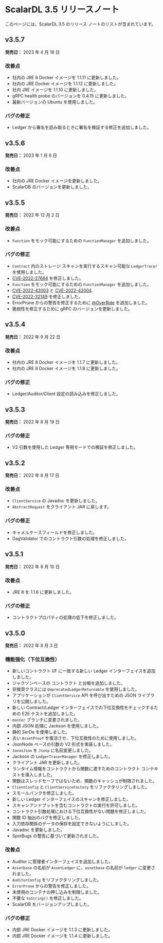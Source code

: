 # ScalarDL 3.5 リリースノート


<TranslationBanner />

このページには、ScalarDL 3.5 のリリース ノートのリストが含まれています。

## v3.5.7

**発売日：** 2023 年 4 月 18 日

### 改善点

- 社内の JRE 8 Docker イメージを 1.1.11 に更新しました。
- 社内の JRE Docker イメージを 1.1.12 に更新しました。
- 社内 JRE イメージを 1.1.10 に更新しました。
- gRPC health probe のバージョンを 0.4.15 に更新しました。
- 最新バージョンの Ubuntu を使用しました。

### バグの修正

- Ledger から署名を読み取るときに署名を検証する修正を追加しました。

## v3.5.6

**発売日：** 2023 年 1 月 6 日

### 改善点

- 社内の JRE Docker イメージを更新しました。
- ScalarDB のバージョンを更新しました。

## v3.5.5

**発売日：** 2022 年 12 月 2 日

### 改善点

- `Function` をモック可能にするための `FunctionManager` を追加しました。

### バグの修正

- `Contract` 内のストレージ スキャンを実行するスキャン可能な `LedgerTracer` を使用しました。
- [CVE-2022-27664](https://github.com/advisories/GHSA-69cg-p879-7622) を修正しました。
- `Function` をモック可能にするための `FunctionManager` を追加しました。
- [CVE-2022-42003](https://github.com/advisories/GHSA-jjjh-jjxp-wpff) と [CVE-2022-42004](https://github.com/advisories/GHSA-rgv9-q543-rqg4).
- [CVE-2022-32149](https://github.com/advisories/GHSA-69ch-w2m2-3vjp "CVE-2022-32149") を修正しました。
- ErrorProne からの警告を修正するために [@OverRide](https://github.com/OverRide) を追加しました。
- 脆弱性を修正するために gRPC のバージョンを更新しました。

## v3.5.4

**発売日：** 2022 年 9 月 22 日

### 改善点

- 社内の JRE 8 Docker イメージを 1.1.7 に更新しました。
- 社内の JRE 8 Docker イメージを 1.1.8 に更新しました。

### バグの修正

- Ledger/Auditor/Client 設定の読み込みを修正しました。

## v3.5.3

**発売日：** 2022 年 8 月 19 日

### バグの修正

- V2 引数を使用した Ledger 専用モードでの検証を修正しました。

## v3.5.2

**発売日：** 2022 年 8 月 17 日

### 改善点

- `ClientService` の Javadoc を更新しました。
- `AbstractRequest` をクライアント JAR に戻します。

### バグの修正

- キャメルケースフィールドを修正しました。
- DagValidator でのコントラクト引数の処理を修正しました。

## v3.5.1

**発売日：** 2022 年 8 月 10 日

### 改善点

- JRE 8 を 1.1.6 に更新しました。

### バグの修正

- コントラクトプロパティの処理の低下を修正しました。

## v3.5.0

**発売日：** 2022 年 8 月 3 日

### 機能強化（下位互換性）

- 新しいコントラクト I/F に一致する新しい Ledger インターフェイスを追加しました。
- ジャクソンベースの コントラクト と台帳を追加しました。
- 非推奨クラスには `DeprecatedLedgerReturnable` を使用しました。
- アプリケーションが `ClientService` API を呼び出すための JSON ライブラリを公開しました。
- 新しい Contract/Ledger インターフェイスでの下位互換性をチェックするための E2E テストを追加しました。
- `master` ブランチに変更されました。
- 内部 JSON 処理に Jackson を使用しました。
- 静的 SerDe を使用しました。
- 古い `AssetProof` を復活させ、下位互換性のために使用しました。
- JsonNode ベースの引数の V2 形式を実装しました。
- `JavaxJson` を `Jsonp` に名前変更しました。
- Jackson の `LedgerTracerManager` を修正しました。
- クライアント JAR を更新しました。
- ランタイム情報をコントラクトから関数に渡すためのコントラクト コンテキストを導入しました。
- 関数はスレッドセーフではないため、関数のキャッシュが制限されました。
- `ClientConfig` と `ClientServiceFactory` をリファクタリングしました。
- スモールバンクを修正しました。
- 新しい Ledger インターフェイスのスキャンを修正しました。
- スキャンアンドプットを含むコントラクトの実行を許可しました。
- コントラクト引数処理における下位互換性がない問題を修正しました。
- 関数 ID 抽出のバグを修正しました。
- 入力依存関係のデータの保存を設定できないようにしました。
- Javadoc を更新しました。
- SpotBugs の警告に基づいて更新されました。

### 改善点

- Auditor に管理者インターフェイスを追加しました。
- `Assetbase` の名前が `AssetLedger` に、`assetbase` の名前が `ledger` に変更されました。
- `AuditorConfig` をリファクタリングしました。
- `ErrorProne` からの警告を修正しました。
- 未使用のコンテナの押し込みを制限しました。
- 不要な `toString()` を修正しました。
- ScalarDB をバージョンアップしました。

### バグの修正

- 内部 JRE Docker イメージを 1.1.3 に更新しました。
- 内部 JRE Docker イメージを 1.1.4 に更新しました。
